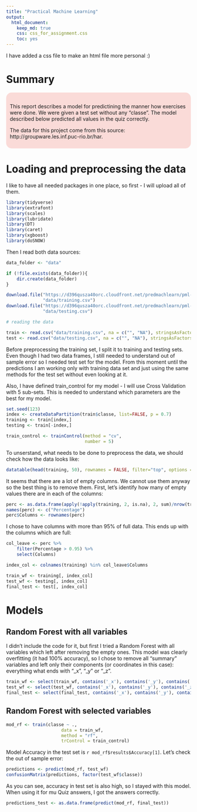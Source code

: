```yaml
---
title: "Practical Machine Learning"
output: 
  html_document:
    keep_md: true
    css: css_for_assignment.css
    toc: yes
---
```


I have added a css file to make an html file more personal :) 

# Summary

<style>
div.blue { background-color : #FADBD8; border-radius: 15px; padding: 15px 10px 10px 10px;}
</style>
<div class = "blue">

This report describes a model for predictining the manner how exercises were done. We were given a test set without any "classe". The model described below predicted all values in the quiz correctly.

The data for this project come from this source: http://groupware.les.inf.puc-rio.br/har. 

</div>

# Loading and preprocessing the data

I like to have all needed packages in one place, so first - I will upload all of them. 

```r
library(tidyverse)
library(extrafont)
library(scales)
library(lubridate)
library(DT)
library(caret)
library(xgboost)
library(doSNOW)
```

Then I read both data sources: 

```r

data_folder <- "data"

if (!file.exists(data_folder)){
    dir.create(data_folder)
}

download.file("https://d396qusza40orc.cloudfront.net/predmachlearn/pml-training.csv",
              "data/training.csv")
download.file("https://d396qusza40orc.cloudfront.net/predmachlearn/pml-testing.csv",
              "data/testing.csv")

# reading the data

train <- read.csv("data/training.csv", na = c("", "NA"), stringsAsFactors = FALSE)
test <- read.csv("data/testing.csv", na = c("", "NA"), stringsAsFactors = FALSE)

```

Before preprocessing the training set, I split it to training and testing sets. Even though I had two data frames, I still needed to understand out of sample error so I needed test set for the model. From this moment until the predictions I am working only with training data set and just using the same methods for the test set without even looking at it.

Also, I have defined train_control for my model - I will use Cross Validation with 5 sub-sets. This is needed to understand which parameters are the best for my model.

```r
set.seed(123)
index <- createDataPartition(train$classe, list=FALSE, p = 0.7)
training <- train[index,]
testing <- train[-index,]

train_control <- trainControl(method = "cv",
                              number = 5)
```

To unserstand, what needs to be done to preprocess the data, we should check how the data looks like:

```r

datatable(head(training, 50), rownames = FALSE, filter="top", options = list(pageLength = 5, scrollX=T))

```

It seems that there are a lot of empty columns. We cannot use them anyway so the best thing is to remove them. First, let's identify how many of empty values there are in each of the columns:

```r

perc <- as.data.frame(apply(!apply(training, 2, is.na), 2, sum)/nrow(training))
names(perc) <- c("Percentage")
perc$Columns <- rownames(perc)

```

I chose to have columns with more than 95% of full data. This ends up with the columns which are full:

```r
col_leave <- perc %>%
    filter(Percentage > 0.95) %>%
    select(Columns)

index_col <- colnames(training) %in% col_leave$Columns

train_wf <- training[, index_col]
test_wf <- testing[, index_col]
final_test <- test[, index_col]
```

# Models

## Random Forest with all variables

I didn't include the code for it, but first I tried a Random Forest with all variables which left after removing the empty ones. This model was clearly overfitting (it had 100% accuracy), so I chose to remove all "summary" variables and left only their components (or coordinates in this case): everything what ends with "_x", "_y" or "_z".

```r
train_wf <- select(train_wf, contains('_x'), contains('_y'), contains('_z'), classe)
test_wf <- select(test_wf, contains('_x'), contains('_y'), contains('_z'), classe)
final_test <- select(final_test, contains('_x'), contains('_y'), contains('_z'))
```

## Random Forest with selected variables

```r
mod_rf <- train(classe ~ ., 
                     data = train_wf, 
                     method = "rf", 
                     trControl = train_control)
```

Model Accuracy in the test set is `r mod_rf$results$Accuracy[1]`. Let's check the out of sample error:

```r
predictions <- predict(mod_rf, test_wf)
confusionMatrix(predictions, factor(test_wf$classe))
```

As you can see, accuracy in test set is also high, so I stayed with this model. When using it for mu Quiz answers, I got the answers correctly.

```r
predictions_test <- as.data.frame(predict(mod_rf, final_test))
```
